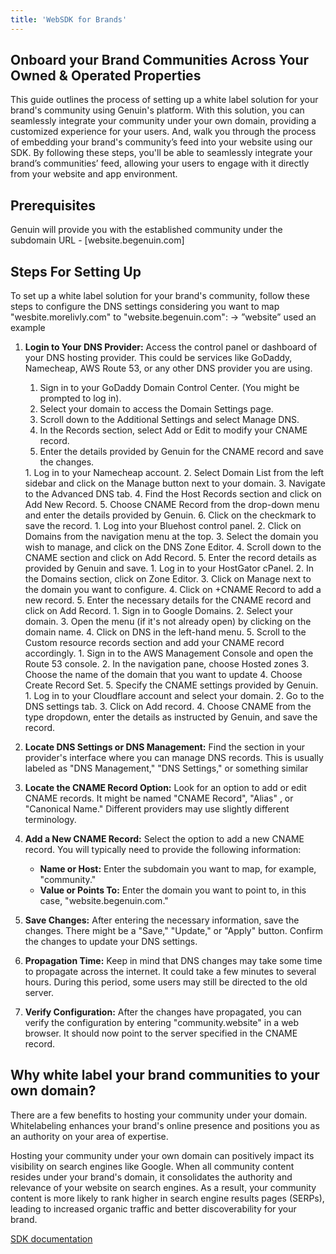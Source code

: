 ```yaml
---
title: 'WebSDK for Brands'
---
```


## Onboard your Brand Communities Across Your Owned & Operated Properties

This guide outlines the process of setting up a white label solution for your brand's community using Genuin's platform. With this solution, you can seamlessly integrate your community under your own domain, providing a customized experience for your users. 
And, walk you through the process of embedding your brand's community’s feed into your website using our SDK. By following these steps, you'll be able to seamlessly integrate your brand’s communities’ feed, allowing your users to engage with it directly from your website and app environment.

## Prerequisites
Genuin will provide you with the established community under the subdomain URL -  [website.begenuin.com]

## Steps For Setting Up 
To set up a white label solution for your brand's community, follow these steps to configure the DNS settings considering you want to map "wesbite.morelivly.com" to "website.begenuin.com":
→ ”website” used an example

1. **Login to Your DNS Provider:** Access the control panel or dashboard of your DNS hosting provider. This could be services like GoDaddy, Namecheap, AWS Route 53, or any other DNS provider you are using.
	<AccordionGroup>
    <Accordion title="**GoDaddy**">
    1. Sign in to your GoDaddy Domain Control Center. (You might be prompted to log in).
    2. Select your domain to access the Domain Settings page.
    3. Scroll down to the Additional Settings and select Manage DNS.
    4. In the Records section, select Add or Edit to modify your CNAME record.
    5. Enter the details provided by Genuin for the CNAME record and save the changes.
    </Accordion>
    <Accordion title="**Namecheap**">
    1. Log in to your Namecheap account.
    2. Select Domain List from the left sidebar and click on the Manage button next to your domain.
    3. Navigate to the Advanced DNS tab.
    4. Find the Host Records section and click on Add New Record.
    5. Choose CNAME Record from the drop-down menu and enter the details provided by Genuin.
    6. Click on the checkmark to save the record.
    </Accordion>
    <Accordion title="**Bluehost**">
    1. Log into your Bluehost control panel.
    2. Click on Domains from the navigation menu at the top.
    3. Select the domain you wish to manage, and click on the DNS Zone Editor.
    4. Scroll down to the CNAME section and click on Add Record.
    5. Enter the record details as provided by Genuin and save.
    </Accordion>
    <Accordion title="**HostGator**">
    1. Log in to your HostGator cPanel.
    2. In the Domains section, click on Zone Editor.
    3. Click on Manage next to the domain you want to configure.
    4. Click on +CNAME Record to add a new record.
    5. Enter the necessary details for the CNAME record and click on Add Record. 
    </Accordion>
    <Accordion title="**Google Domains**">
    1. Sign in to Google Domains.
    2. Select your domain.
    3. Open the menu (if it's not already open) by clicking on the domain name.
    4. Click on DNS in the left-hand menu.
    5. Scroll to the Custom resource records section and add your CNAME record accordingly.
    </Accordion>
    <Accordion title="**AWS Route 53**">
    1. Sign in to the AWS Management Console and open the Route 53 console.
    2. In the navigation pane, choose Hosted zones
    3. Choose the name of the domain that you want to update
    4. Choose Create Record Set.
    5. Specify the CNAME settings provided by Genuin.
    </Accordion>
    <Accordion title="**Cloudflare**">
    1. Log in to your Cloudflare account and select your domain.
    2. Go to the DNS settings tab.
    3. Click on Add record.
    4. Choose CNAME from the type dropdown, enter the details as instructed by Genuin, and save the record.
    </Accordion>
    </AccordionGroup>
2. **Locate DNS Settings or DNS Management:** Find the section in your provider's interface where you can manage DNS records. This is usually labeled as "DNS Management," "DNS Settings," or something similar

3. **Locate the CNAME Record Option:** Look for an option to add or edit CNAME records. It might be named "CNAME Record", "Alias" , or "Canonical Name." Different providers may use slightly different terminology.

4. **Add a New CNAME Record:** Select the option to add a new CNAME record. You will typically need to provide the following information:
	- **Name or Host:** Enter the subdomain you want to map, for example, "community."
	- **Value or Points To:** Enter the domain you want to point to, in this case, "website.begenuin.com." 

5. **Save Changes:** After entering the necessary information, save the changes. There might be a "Save," "Update," or "Apply" button. Confirm the changes to update your DNS settings.

6. **Propagation Time:** Keep in mind that DNS changes may take some time to propagate across the internet. It could take a few minutes to several hours. During this period, some users may still be directed to the old server.

7. **Verify Configuration:** After the changes have propagated, you can verify the configuration by entering "community.website" in a web browser. It should now point to the server specified in the CNAME record.

## Why white label your brand communities to your own domain? 
There are a few benefits to hosting your community under your domain. Whitelabeling enhances your brand's online presence and positions you as an authority on your area of expertise. 

Hosting your community under your own domain can positively impact its visibility on search engines like Google. When all community content resides under your brand's domain, it consolidates the authority and relevance of your website on search engines. As a result, your community content is more likely to rank higher in search engine results pages (SERPs), leading to increased organic traffic and better discoverability for your brand.

[SDK documentation](../sdk-docs/web_sdk)